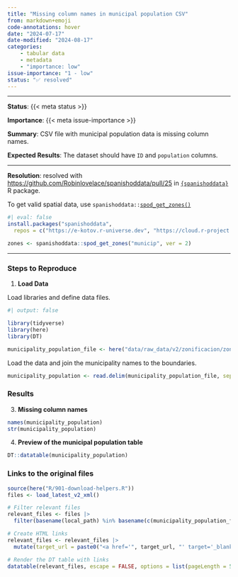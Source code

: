 ```yaml
---
title: "Missing column names in municipal population CSV"
from: markdown+emoji
code-annotations: hover
date: "2024-07-17"
date-modified: "2024-08-17"
categories:
    - tabular data
    - metadata
    - "importance: low"
issue-importance: "1 - low"
status: "✅ resolved"
---
```


---

**Status**: {{< meta status >}}

**Importance**: {{< meta issue-importance >}}

**Summary**: CSV file with municipal population data is missing column names.

**Expected Results**: The dataset should have `ID` and `population` columns.

---

**Resolution**: resolved with [https://github.com/Robinlovelace/spanishoddata/pull/25](https://github.com/Robinlovelace/spanishoddata/pull/25){target='_blank'} in [`{spanishoddata}`](https://github.com/Robinlovelace/spanishoddata){target='_blank'} R package. 

To get valid spatial data, use `spanishoddata::`[`spod_get_zones()`](https://robinlovelace.github.io/spanishoddata/reference/spod_get_zones.html){target='_blank'}

```r
#| eval: false
install.packages("spanishoddata",
  repos = c("https://e-kotov.r-universe.dev", "https://cloud.r-project.org"))

zones <- spanishoddata::spod_get_zones("municip", ver = 2)
```


---

### Steps to Reproduce

1. **Load Data**

Load libraries and define data files.

```r
#| output: false

library(tidyverse)
library(here)
library(DT)

municipality_population_file <- here("data/raw_data/v2/zonificacion/zonificacion_municipios/poblacion_municipios.csv")
```

Load the data and join the municipality names to the boundaries.


```r
municipality_population <- read.delim(municipality_population_file, sep = "|")
```


### Results

3. **Missing column names**

```r
names(municipality_population)
str(municipality_population)
```

4. **Preview of the municipal population table**

```r
DT::datatable(municipality_population)
```



### Links to the original files

```r
source(here("R/901-download-helpers.R"))
files <- load_latest_v2_xml()

# Filter relevant files
relevant_files <- files |> 
  filter(basename(local_path) %in% basename(c(municipality_population_file)) )

# Create HTML links
relevant_files <- relevant_files |> 
  mutate(target_url = paste0("<a href='", target_url, "' target='_blank'>", target_url, "</a>"))

# Render the DT table with links
datatable(relevant_files, escape = FALSE, options = list(pageLength = 5))
```
